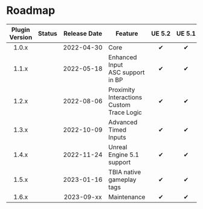 
# Roadmap

| Plugin Version |   Status    |      Release Date       | Feature                                       | <nobr>UE 5.2</nobr> | <nobr>UE 5.1</nobr> | <nobr>UE 5.0</nobr> |    <nobr>UE 4.27</nobr>    |    <nobr>UE 4.26</nobr>    |
|:--------------:|:-----------:|:-----------------------:|-----------------------------------------------|:-------------------:|:-------------------:|:-------------------:|:--------------------------:|:--------------------------:|
|     1.0.x      | <Released/> | <nobr>2022-04-30</nobr> | Core                                          |          ✔          |          ✔          |          ✔          |             ✔              |             ✔              |
|     1.1.x      | <Released/> | <nobr>2022-05-18</nobr> | Enhanced Input<br/>ASC support in BP          |          ✔          |          ✔          |          ✔          |             ✔              |             ❌              |
|     1.2.x      | <Released/> | <nobr>2022-08-06</nobr> | Proximity Interactions<br/>Custom Trace Logic |          ✔          |          ✔          |          ✔          |             ✔              |             ✔              |
|     1.3.x      | <Released/> | <nobr>2022-10-09</nobr> | Advanced Timed Inputs                         |          ✔          |          ✔          |          ✔          |             ✔              |             ❌              |
|     1.4.x      | <Released/> | <nobr>2022-11-24</nobr> | Unreal Engine 5.1 support                     |          ✔          |          ✔          |          ✔          |             ✔              | <UE version="Deprecated"/> |
|     1.5.x      | <Released/> | <nobr>2023-01-16</nobr> | TBIA native gameplay tags                     |          ✔          |          ✔          |          ✔          |             ✔              | <UE version="Deprecated"/> |
|     1.6.x      | <Released/> | <nobr>2023-09-xx</nobr> | Maintenance                                   |          ✔          |          ✔          |          ✔          | <UE version="Deprecated"/> | <UE version="Deprecated"/> |


